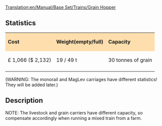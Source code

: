 [[Translation:en/Manual/Base Set/Trains/Grain Hopper]]
==Statistics==

{| cellspacing="3" align="center"
|style="background:#ffdead;"| '''Cost'''
|style="background:#ffdead;"| '''Weight(empty/full)'''
|style="background:#ffdead;"| '''Capacity'''
|-
| £ 1,066 ($ 2,132)
| 19 / 49 t
| 30 tonnes of grain
|-
|}
(WARNING: The monorail and MagLev carriages have different statistics! They will be added later.)

==Description==

NOTE: The livestock and grain carriers have different capacity, so compensate accordingly when running a mixed train from a farm.